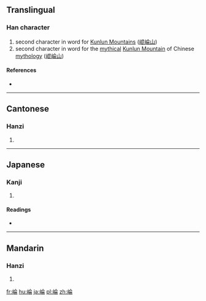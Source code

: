 {{also|崙}}
==Translingual==

===Han character===
{{Han char|rn=46|rad=山|as=08|sn=11|four=|canj=山人一月 (UOMB), X山人一月 (XUOMB)|ids=⿰[[山]][[侖]]}}

# second character in word for [[w:Kunlun Mountains|Kunlun Mountains]] ([[崐崘山]])
# second character in word for the [[mythical]] [[w:Kunlun Mountain (mythology)|Kunlun Mountain]] of Chinese [[mythology]] ([[崐崘山]])

====References====
* {{Han ref|kx=0314.110|dkj=08182|dj=0615.020|hdz=10781.050|uh=5D18|ud=23832}}

----

==Cantonese==

===Hanzi===
{{yue-hanzi|jyut=[[leon4]]|y=leun4}}

# {{defn|lang=yue|sort=山08}}

----

==Japanese==

===Kanji===
{{ja-kanji|grade=|rs=山08}}

# {{defn|lang=ja|sort=山08}}

====Readings====
* {{ja-readings|on=[[ろん]] (ron)|kun=}}

----

==Mandarin==

===Hanzi===
{{cmn-hanzi|pin=[[lún]] ([[lun2]]), [[dòng]] ([[dong4]])|wg=lun<sup>2</sup>, tung<sup>4</sup>}}

# {{defn|lang=cmn|sort=山08}}

[[fr:崘]]
[[hu:崘]]
[[ja:崘]]
[[pl:崘]]
[[zh:崘]]
